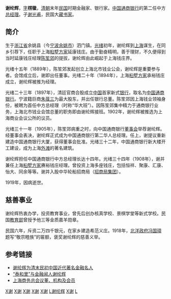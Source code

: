 '''谢纶辉'''，[[表字|字]]'''楞徽'''，[[清朝|清朝]]末年[[中華民國|民国]]时期金融家、银行家。[[中国通商银行|中国通商银行]]的第二任中方[[总经理|总经理]]。子[[谢光甫|谢光甫]]，民国大[[藏书家|藏书家]]。

==简介==

生于[[浙江省|浙江省]]余姚县（今[[宁波|宁波]][[余姚市|余姚市]]）泗门镇。[[光绪|光绪]]初年，谢纶辉到[[上海|上海]]谋生，在同乡引荐下，任职于上海[[桕墅方家|桕墅方家]]延康钱庄。由于勤奋精明，善于理财，不久便得到当时延康钱庄经理[[陈笙郊|陈笙郊]]的提拔，谢纶辉由此崛起于上海钱庄界。

光绪十五年（1889年），陈笙郊发起创立上海北市钱业公会，谢纶辉是重要参与者。会馆成立后，谢即出任董事。光绪二十年（1894年），上海[[桕墅方家|桕墅方家]]承裕钱庄成立，谢纶辉被推为经理。

光绪二十三年（1897年），清廷官商合股成立[[中国|中国]]首家新式[[银行|银行]]，取名为[[中国通商银行|中国通商银行]]。宁波籍巨商[[朱葆三|朱葆三]]为最大股东，并出任银行总董。陈笙郊因上海钱业领袖身份，被聘为首任中方总经理（时称“华大班”）。因陈笙郊集中精力于通商银行业务，上海北市钱业会馆总董的职务即由谢纶辉接班。1902年，谢纶辉被推选为上海商业会议公所的议员。

光绪三十一年（1905年），陈笙郊病重之时，向中国通商银行[[董事会|董事会]]举荐谢纶辉。经董事会表决，谢纶辉正式成为中国通商银行第二华人总经理。任上，谢提议重新建造中国通商银行大厦，获得董事会批准。光绪三十二年，中国通商银行新大楼开工建设，成为上海[[外滩|外滩]]的著名建筑。

谢纶辉担任中国通商银行中方总经理长达十四年。光绪三十四年（1908年），谢并兼任上海[[桕墅方家|桕墅方家]]赓裕钱庄经理。曾投资上海多座钱庄，包括恒祥、聚康、汇康、怡大、同余等等。谢并入股中华轮船招商局（[[招商局集团|招商局集团]]）。

1919年，因病逝世。

==慈善事业==

谢纶辉热衷办学，投资教育事业，曾先后创办核真学校、景棋学堂等新式学校。民国[[中華民國教育部|教育部]]曾授予他三等金质嘉羊勋章。

民国六年，斥资二万四千银元，在家乡建造希范义庄。1918年，[[北洋政府|北洋政府]][[冯国璋|冯国璋]]题写“敬宗睦族”的匾额，褒奖谢纶辉的慈善义举。

==参考链接==
* [http://www.syjrg.com/Content,2007,5,23,37.aspx 谢纶辉为清末民初中国近代著名金融名人]{{dead link|date=2018年4月 |bot=InternetArchiveBot |fix-attempted=yes }}
* [https://web.archive.org/web/20070808124725/http://www.yynews.com.cn/gb/node2/node33/userobject1ai9857.html “泰和里”与金融闻人谢纶辉]
* [http://www.shtong.gov.cn/newsite/node2/node2245/node4538/node56987/node56989/node56991/userobject1ai45359.html 上海商务总会议董、机构及会员]{{Wayback|url=http://www.shtong.gov.cn/newsite/node2/node2245/node4538/node56987/node56989/node56991/userobject1ai45359.html |date=20160627181528 }}

[[Category:中国银行家|X谢]]
[[Category:清朝商人|X谢]]
[[Category:中国企业家|X谢]]
[[Category:中華民國教育家|X谢]]
[[Category:余姚人|X谢]]
[[Category:餘姚泗門謝氏|L谢纶辉]]
[[Category:1919年逝世|X谢]]
[[Category:谢姓|L]]